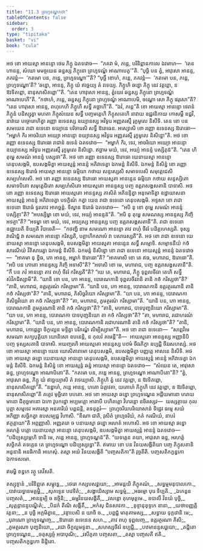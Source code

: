 ```yaml
---
title: "11.3 ព្រហ្មទណ្ឌកថា"
tableOfContents: false
sidebar:
  order: 3
type: "tipitaka"
basket: "vi"
book: "cula"
---
```



<DynamicBreadcrumb />

<Division number="445" book="cula">

<Paragraph number="2209" book="cula">
អថ ខោ អាយស្មា អានន្ទោ ថេរេ ភិក្ខូ ឯតទវោច—  “ភគវា មំ, ភន្តេ, បរិនិព្ពានកាលេ ឯវមាហ—  ‘តេន ហានន្ទ, សំឃោ មមច្ចយេន ឆន្នស្ស ភិក្ខុនោ ព្រហ្មទណ្ឌំ អាណាបេតូ’”តិ. “បុច្ឆិ បន ត្វំ, អាវុសោ អានន្ទ, ភគវន្តំ—  ‘កតមោ បន, ភន្តេ, ព្រហ្មទណ្ឌោ’”តិ? “បុច្ឆឹ ខោហំ, ភន្តេ, ភគវន្តំ—  ‘កតមោ បន, ភន្តេ, ព្រហ្មទណ្ឌោ’តិ? ‘ឆន្នោ, អានន្ទ, ភិក្ខុ យំ ឥច្ឆេយ្យ តំ វទេយ្យ. ភិក្ខូហិ ឆន្នោ ភិក្ខុ នេវ វត្តព្ពោ, ន ឱវទិតព្ពោ, នានុសាសិតព្ពោ’”តិ. “តេន ហាវុសោ អានន្ទ, ត្វំយេវ ឆន្នស្ស ភិក្ខុនោ ព្រហ្មទណ្ឌំ អាណាបេហី”តិ. “កថាហំ, ភន្តេ, ឆន្នស្ស ភិក្ខុនោ ព្រហ្មទណ្ឌំ អាណាបេមិ, ចណ្ឌោ សោ ភិក្ខុ ផរុសោ”តិ? “តេន ហាវុសោ អានន្ទ, ពហុកេហិ ភិក្ខូហិ សទ្ធឹ គច្ឆាហី”តិ. “ឯវំ, ភន្តេ”តិ ខោ អាយស្មា អានន្ទោ ថេរានំ ភិក្ខូនំ បដិស្សុត្វា មហតា ភិក្ខុសំឃេន សទ្ធឹ បញ្ចមត្តេហិ ភិក្ខុសតេហិ នាវាយ ឧជ្ជវនិកាយ កោសម្ពឹ ឧជ្ជវិ, នាវាយ បច្ចោរោហិត្វា រញ្ញោ ឧទេនស្ស ឧយ្យានស្ស អវិទូរេ អញ្ញតរស្មឹ រុក្ខមូលេ និសីទិ. តេន ខោ បន សមយេន រាជា ឧទេនោ ឧយ្យានេ បរិចារេសិ សទ្ធឹ ឱរោធេន. អស្សោសិ ខោ រញ្ញោ ឧទេនស្ស ឱរោធោ—  “អម្ហាកំ កិរ អាចរិយោ អយ្យោ អានន្ទោ ឧយ្យានស្ស អវិទូរេ អញ្ញតរស្មឹ រុក្ខមូលេ និសិន្នោ”តិ. អថ ខោ រញ្ញោ ឧទេនស្ស ឱរោធោ រាជានំ ឧទេនំ ឯតទវោច—  “អម្ហាកំ កិរ, ទេវ, អាចរិយោ អយ្យោ អានន្ទោ ឧយ្យានស្ស អវិទូរេ អញ្ញតរស្មឹ រុក្ខមូលេ និសិន្នោ. ឥច្ឆាម មយំ, ទេវ, អយ្យំ អានន្ទំ បស្សិតុន៑”តិ. “តេន ហិ តុម្ហេ សមណំ អានន្ទំ បស្សថា”តិ.
</Paragraph>

<Paragraph number="2210" book="cula">
អថ ខោ រញ្ញោ ឧទេនស្ស ឱរោធោ យេនាយស្មា អានន្ទោ តេនុបសង្កមិ, ឧបសង្កមិត្វា អាយស្មន្តំ អានន្ទំ អភិវាទេត្វា ឯកមន្តំ និសីទិ. ឯកមន្តំ និសិន្នំ ខោ រញ្ញោ ឧទេនស្ស ឱរោធំ អាយស្មា អានន្ទោ ធម្មិយា កថាយ សន្ទស្សេសិ សមាទបេសិ សមុត្តេជេសិ សម្បហំសេសិ. អថ ខោ រញ្ញោ ឧទេនស្ស ឱរោធោ អាយស្មតា អានន្ទេន ធម្មិយា កថាយ សន្ទស្សិតោ សមាទបិតោ សមុត្តេជិតោ សម្បហំសិតោ អាយស្មតោ អានន្ទស្ស បញ្ច ឧត្តរាសង្គសតានិ បាទាសិ. អថ ខោ រញ្ញោ ឧទេនស្ស ឱរោធោ អាយស្មតោ អានន្ទស្ស ភាសិតំ អភិនន្ទិត្វា អនុមោទិត្វា ឧដ្ឋាយាសនា អាយស្មន្តំ អានន្ទំ អភិវាទេត្វា បទក្ខិណំ កត្វា យេន រាជា ឧទេនោ តេនុបសង្កមិ. អទ្ទសា ខោ រាជា ឧទេនោ ឱរោធំ ទូរតោវ អាគច្ឆន្តំ. ទិស្វាន ឱរោធំ ឯតទវោច—  “អបិ នុ ខោ តុម្ហេ សមណំ អានន្ទំ បស្សិត្ថា”តិ? “អបស្សិម្ហា ខោ មយំ, ទេវ, អយ្យំ អានន្ទន៑”តិ. “អបិ នុ តុម្ហេ សមណស្ស អានន្ទស្ស កិញ្ចិ អទត្ថា”តិ? “អទម្ហា ខោ មយំ, ទេវ, អយ្យស្ស អានន្ទស្ស បញ្ច ឧត្តរាសង្គសតានី”តិ. រាជា ឧទេនោ ឧជ្ឈាយតិ ខិយ្យតិ វិបាចេតិ—  “កថញ្ហិ នាម សមណោ អានន្ទោ តាវ ពហុំ ចីវរំ បដិគ្គហេស្សតិ. ទុស្សវាណិជ្ជំ វា សមណោ អានន្ទោ ករិស្សតិ, បគ្គាហិកសាលំ វា បសារេស្សតី”តិ.
</Paragraph>

<Paragraph number="2211" book="cula">
អថ ខោ រាជា ឧទេនោ យេនាយស្មា អានន្ទោ តេនុបសង្កមិ, ឧបសង្កមិត្វា អាយស្មតា អានន្ទេន សទ្ធឹ សម្មោទិ. សម្មោទនីយំ កថំ សារណីយំ វីតិសារេត្វា ឯកមន្តំ និសីទិ. ឯកមន្តំ និសិន្នោ ខោ រាជា ឧទេនោ អាយស្មន្តំ អានន្ទំ ឯតទវោច—  “អាគមា នុ ខ្វិធ, ភោ អានន្ទ, អម្ហាកំ ឱរោធោ”តិ? “អាគមាសិ ខោ តេ ឥធ, មហារាជ, ឱរោធោ”តិ. “អបិ បន ភោតោ អានន្ទស្ស កិញ្ចិ អទាសី”តិ? “អទាសិ ខោ មេ, មហារាជ, បញ្ច ឧត្តរាសង្គសតានី”តិ. “កឹ បន ភវំ អានន្ទោ តាវ ពហុំ ចីវរំ ករិស្សតី”តិ? “យេ តេ, មហារាជ, ភិក្ខូ ទុព្ពលចីវរា តេហិ សទ្ធឹ សំវិភជិស្សាមី”តិ. “យានិ ខោ បន, ភោ អានន្ទ, បោរាណកានិ ទុព្ពលចីវរានិ តានិ កថំ ករិស្សថា”តិ? “តានិ, មហារាជ, ឧត្តរត្ថរណំ ករិស្សាមា”តិ. “យានិ បន, ភោ អានន្ទ, បោរាណកានិ ឧត្តរត្ថរណានិ តានិ កថំ ករិស្សថា”តិ? “តានិ, មហារាជ, ភិសិច្ឆវិយោ ករិស្សាមា”តិ. “យា បន, ភោ អានន្ទ, បោរាណកា ភិសិច្ឆវិយោ តា កថំ ករិស្សថា”តិ? “តា, មហារាជ, ភូមត្ថរណំ ករិស្សាមា”តិ. “យានិ បន, ភោ អានន្ទ, បោរាណកានិ ភូមត្ថរណានិ តានិ កថំ ករិស្សថា”តិ? “តានិ, មហារាជ, បាទបុញ្ឆនិយោ ករិស្សាមា”តិ. “យា បន, ភោ អានន្ទ, បោរាណកា បាទបុញ្ឆនិយោ តា កថំ ករិស្សថា”តិ? “តា, មហារាជ, រជោហរណំ ករិស្សាមា”តិ. “យានិ បន, ភោ អានន្ទ, បោរាណកានិ រជោហរណានិ តានិ កថំ ករិស្សថា”តិ? “តានិ, មហារាជ, កោដ្ដេត្វា ចិក្ខល្លេន មទ្ទិត្វា បរិភណ្ឌំ លិម្បិស្សាមា”តិ.
</Paragraph>

<Paragraph number="2212" book="cula">
អថ ខោ រាជា ឧទេនោ—  “សព្ពេវិមេ សមណា សក្យបុត្តិយា យោនិសោ ឧបនេន្តិ, ន កុលវំ គមេន្តី”តិ—  អាយស្មតោ អានន្ទស្ស អញ្ញានិបិ បញ្ច ទុស្សសតានិ បាទាសិ. អយញ្ចរហិ អាយស្មតោ អានន្ទស្ស បឋមំ ចីវរភិក្ខា ឧប្បជ្ជិ ចីវរសហស្សំ. អថ ខោ អាយស្មា អានន្ទោ យេន ឃោសិតារាមោ តេនុបសង្កមិ, ឧបសង្កមិត្វា បញ្ញត្តេ អាសនេ និសីទិ. អថ ខោ អាយស្មា ឆន្នោ យេនាយស្មា អានន្ទោ តេនុបសង្កមិ, ឧបសង្កមិត្វា អាយស្មន្តំ អានន្ទំ អភិវាទេត្វា ឯកមន្តំ និសីទិ. ឯកមន្តំ និសិន្នំ ខោ អាយស្មន្តំ ឆន្នំ អាយស្មា អានន្ទោ ឯតទវោច—  “សំឃេន តេ, អាវុសោ ឆន្ន, ព្រហ្មទណ្ឌោ អាណាបិតោ”តិ.
</Paragraph>

<Paragraph number="2213" book="cula">
“កតមោ បន, ភន្តេ អានន្ទ, ព្រហ្មទណ្ឌោ អាណាបិតោ”តិ? “ត្វំ, អាវុសោ ឆន្ន, ភិក្ខូ យំ ឥច្ឆេយ្យាសិ តំ វទេយ្យាសិ. ភិក្ខូហិ ត្វំ នេវ វត្តព្ពោ, ន ឱវទិតព្ពោ, នានុសាសិតព្ពោ”តិ. “នន្វាហំ, ភន្តេ អានន្ទ, ហតោ ឯត្តាវតា, យតោហំ ភិក្ខូហិ នេវ វត្តព្ពោ, ន ឱវទិតព្ពោ, នានុសាសិតព្ពោ”តិ តត្ថេវ មុច្ឆិតោ បបតោ. អថ ខោ អាយស្មា ឆន្នោ ព្រហ្មទណ្ឌេន អដ្ដីយមានោ ហរាយមានោ ជិគុច្ឆមានោ ឯកោ វូបកដ្ឋោ អប្បមត្តោ អាតាបី បហិតត្តោ វិហរន្តោ នចិរស្សេវ—  យស្សត្ថាយ កុលបុត្តា សម្មទេវ អគារស្មា អនគារិយំ បព្ពជន្តិ, តទនុត្តរំ—  ព្រហ្មចរិយបរិយោសានំ ទិដ្ឋេវ ធម្មេ សយំ អភិញ្ញា សច្ឆិកត្វា ឧបសម្បជ្ជ វិហាសិ. “ខីណា ជាតិ, វុសិតំ ព្រហ្មចរិយំ, កតំ ករណីយំ, នាបរំ ឥត្ថត្តាយា”តិ អព្ភញ្ញាសិ. អញ្ញតរោ ច បនាយស្មា ឆន្នោ អរហតំ អហោសិ. អថ ខោ អាយស្មា ឆន្នោ អរហត្តំ បត្តោ យេនាយស្មា អានន្ទោ តេនុបសង្កមិ, ឧបសង្កមិត្វា អាយស្មន្តំ អានន្ទំ ឯតទវោច—  “បដិប្បស្សម្ភេហិ ទានិ មេ, ភន្តេ អានន្ទ, ព្រហ្មទណ្ឌន៑”តិ. “យទគ្គេន តយា, អាវុសោ ឆន្ន, អរហត្តំ សច្ឆិកតំ តទគ្គេន តេ ព្រហ្មទណ្ឌោ បដិប្បស្សទ្ធោ”តិ. ឥមាយ ខោ បន វិនយសង្គីតិយា បញ្ច ភិក្ខុសតានិ អនូនានិ អនធិកានិ អហេសុំ. តស្មា អយំ វិនយសង្គីតិ “បញ្ចសតិកា”តិ វុច្ចតីតិ.

</Paragraph>
</Division>

<Paragraph number="2214" type="center" book="cula">
បញ្ចសតិកក្ខន្ធកោ ឯកាទសមោ.

  
ឥមម្ហិ ខន្ធកេ វត្ថូ តេវីសតិ.



</Paragraph>

<Paragraph number="2215" type="center" book="cula">
តស្សុទ្ទានំ


</Paragraph>

<Paragraph number="2216" type="verses" book="cula">
_បរិនិព្ពុតេ សម្ពុទ្ធេ,_  
_ថេរោ កស្សបសវ្ហយោ;_  
_អាមន្តយិ ភិក្ខុគណំ,_  
_សទ្ធម្មមនុបាលកោ._  

</Paragraph>

<Paragraph number="2217" type="verses" book="cula">
_បាវាយទ្ធានមគ្គម្ហិ,_  
_សុភទ្ទេន បវេទិតំ;_  
_សង្គាយិស្សាម សទ្ធម្មំ,_  
_អធម្មោ បុរេ ទិប្បតិ._  

</Paragraph>

<Paragraph number="2218" type="verses" book="cula">
_ឯកេនូន បញ្ចសតំ,_  
_អានន្ទម្បិ ច ឧច្ចិនិ;_  
_ធម្មវិនយសង្គីតឹ,_  
_វសន្តោ គុហមុត្តមេ._  

</Paragraph>

<Paragraph number="2219" type="verses" book="cula">
ឧបាលឹ វិនយំ បុច្ឆិ,_  
_សុត្តន្តានន្ទបណ្ឌិតំ;_  
_បិដកំ តីណិ សង្គីតឹ,_  
_អកំសុ ជិនសាវកា._  

</Paragraph>

<Paragraph number="2220" type="verses" book="cula">
_ខុទ្ទានុខុទ្ទកេ នានា,_  
_យថាបញ្ញត្តិវត្តនា;_  
_ន បុច្ឆិ អក្កមិត្វាន,_  
_វន្ទាបេសិ ន យាចិ ច._  

</Paragraph>

<Paragraph number="2221" type="verses" book="cula">
_បព្ពជ្ជំ មាតុគាមស្ស,_  
_សទ្ធាយ ទុក្កដានិ មេ;_  
_បុរាណោ ព្រហ្មទណ្ឌញ្ច,_  
_ឱរោធោ ឧទេនេន សហ._  

</Paragraph>

<Paragraph number="2222" type="verses" book="cula">
_តាវ ពហុ ទុព្ពលញ្ច,_  
ឧត្តរត្ថរណា ភិសិ;_  
_ភូមត្ថរណា បុញ្ឆនិយោ,_  
_រជោ ចិក្ខល្លមទ្ទនា._  

</Paragraph>

<Paragraph number="2223" type="verses" book="cula">
_សហស្សចីវរំ ឧប្បជ្ជិ,_  
_បឋមានន្ទសវ្ហយោ;_  
_តជ្ជិតោ ព្រហ្មទណ្ឌេន,_  
_ចតុស្សច្ចំ អបាបុណិ;_  
_វសីភូតា បញ្ចសតា,_  
_តស្មា បញ្ចសតី ឥតិ._  


</Paragraph>

<Paragraph number="2224" type="center" book="cula">
បញ្ចសតិកក្ខន្ធកោ និដ្ឋិតោ.
</Paragraph>